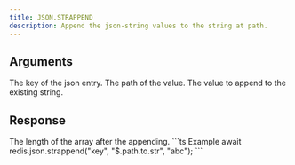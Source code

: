 ```yaml
---
title: JSON.STRAPPEND
description: Append the json-string values to the string at path.
---
```


## Arguments

<ParamField body="key" type="string" required>
    The key of the json entry.
</ParamField>
<ParamField body="path" type="string" default="$">
    The path of the value.
</ParamField>



<ParamField body="value" type="string" required>
    The value to append to the existing string.
</ParamField>


## Response

<ResponseField type="integer[]" required>
  The length of the array after the appending.
</ResponseField>

<RequestExample>
```ts Example
await redis.json.strappend("key", "$.path.to.str", "abc");
```
</RequestExample>

